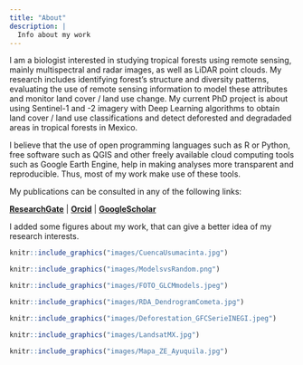 ```yaml
---
title: "About"
description: |
  Info about my work
---
```


I am a biologist interested in studying tropical forests using remote sensing, mainly multispectral and radar images, as well as LiDAR point clouds. My research includes identifying forest's structure and diversity patterns, evaluating the use of remote sensing information to model these attributes and monitor land cover / land use change. My current PhD project is about using Sentinel-1 and -2 imagery with Deep Learning algorithms to obtain land cover / land use classifications and detect deforested and degradaded areas in tropical forests in Mexico.

I believe that the use of open programming languages such as R or Python, free software such as QGIS and other freely available cloud computing tools such as Google Earth Engine, help in making analyses more transparent and reproducible. Thus, most of my work make use of these tools.

My publications can be consulted in any of the following links:

[**ResearchGate**](https://www.researchgate.net/profile/Jonathan_Solorzano3)  | 
[**Orcid**](https://orcid.org/0000-0001-6422-4802)  |   [**GoogleScholar**](https://scholar.google.com/citations?user=sXi9pZMAAAAJ&hl=en)

I added some figures about my work, that can give a better idea of my research interests.

```r
knitr::include_graphics("images/CuencaUsumacinta.jpg")
```

```r
knitr::include_graphics("images/ModelsvsRandom.png")
```

```r
knitr::include_graphics("images/FOTO_GLCMmodels.jpeg")
```

```r
knitr::include_graphics("images/RDA_DendrogramCometa.jpg")
```

```r
knitr::include_graphics("images/Deforestation_GFCSerieINEGI.jpeg")
```


```r
knitr::include_graphics("images/LandsatMX.jpg")
```

```r
knitr::include_graphics("images/Mapa_ZE_Ayuquila.jpg")
```

